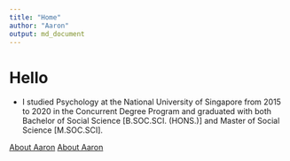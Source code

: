 ```yaml
---
title: "Home"
author: "Aaron"
output: md_document
---
```


# Hello

* I studied Psychology at the National University of Singapore from 2015 to 2020 in the Concurrent Degree Program and graduated with both Bachelor of Social Science [B.SOC.SCI. (HONS.)] and Master of Social Science [M.SOC.SCI].

[About Aaron](/about)
[About Aaron](https://www.google.com)